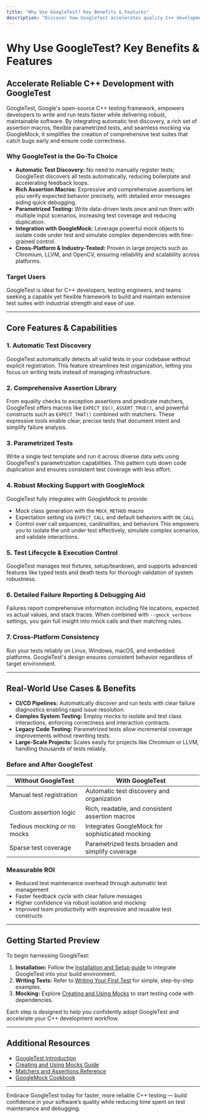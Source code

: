 ```yaml
---
title: "Why Use GoogleTest? Key Benefits & Features"
description: "Discover how GoogleTest accelerates quality C++ development with automatic test discovery, rich assertion macros, flexible parametrization, and robust mocking capabilities. This page highlights the core features and business value that make GoogleTest a top choice for projects like Chromium, LLVM, and OpenCV."
---
```


# Why Use GoogleTest? Key Benefits & Features

## Accelerate Reliable C++ Development with GoogleTest

GoogleTest, Google's open-source C++ testing framework, empowers developers to write and run tests faster while delivering robust, maintainable software. By integrating automatic test discovery, a rich set of assertion macros, flexible parametrized tests, and seamless mocking via GoogleMock, it simplifies the creation of comprehensive test suites that catch bugs early and ensure code correctness.

### Why GoogleTest is the Go-To Choice

- **Automatic Test Discovery:** No need to manually register tests; GoogleTest discovers all tests automatically, reducing boilerplate and accelerating feedback loops.
- **Rich Assertion Macros:** Expressive and comprehensive assertions let you verify expected behavior precisely, with detailed error messages aiding quick debugging.
- **Parametrized Testing:** Write data-driven tests once and run them with multiple input scenarios, increasing test coverage and reducing duplication.
- **Integration with GoogleMock:** Leverage powerful mock objects to isolate code under test and simulate complex dependencies with fine-grained control.
- **Cross-Platform & Industry-Tested:** Proven in large projects such as Chromium, LLVM, and OpenCV, ensuring reliability and scalability across platforms.

### Target Users

GoogleTest is ideal for C++ developers, testing engineers, and teams seeking a capable yet flexible framework to build and maintain extensive test suites with industrial strength and ease of use.

---

## Core Features & Capabilities

### 1. Automatic Test Discovery
GoogleTest automatically detects all valid tests in your codebase without explicit registration. This feature streamlines test organization, letting you focus on writing tests instead of managing infrastructure.

### 2. Comprehensive Assertion Library
From equality checks to exception assertions and predicate matchers, GoogleTest offers macros like `EXPECT_EQ()`, `ASSERT_TRUE()`, and powerful constructs such as `EXPECT_THAT()` combined with matchers. These expressive tools enable clear, precise tests that document intent and simplify failure analysis.

### 3. Parametrized Tests
Write a single test template and run it across diverse data sets using GoogleTest's parametrization capabilities. This pattern cuts down code duplication and ensures consistent test coverage with less effort.

### 4. Robust Mocking Support with GoogleMock
GoogleTest fully integrates with GoogleMock to provide:
- Mock class generation with the `MOCK_METHOD` macro
- Expectation setting via `EXPECT_CALL` and default behaviors with `ON_CALL`
- Control over call sequences, cardinalities, and behaviors
This empowers you to isolate the unit under test effectively, simulate complex scenarios, and validate interactions.

### 5. Test Lifecycle & Execution Control
GoogleTest manages test fixtures, setup/teardown, and supports advanced features like typed tests and death tests for thorough validation of system robustness.

### 6. Detailed Failure Reporting & Debugging Aid
Failures report comprehensive information including file locations, expected vs actual values, and stack traces. When combined with `--gmock_verbose` settings, you gain full insight into mock calls and their matching rules.

### 7. Cross-Platform Consistency
Run your tests reliably on Linux, Windows, macOS, and embedded platforms. GoogleTest's design ensures consistent behavior regardless of target environment.

---

## Real-World Use Cases & Benefits

- **CI/CD Pipelines:** Automatically discover and run tests with clear failure diagnostics enabling rapid issue resolution.
- **Complex System Testing:** Employ mocks to isolate and test class interactions, enforcing correctness and interaction contracts.
- **Legacy Code Testing:** Parametrized tests allow incremental coverage improvements without rewriting tests.
- **Large-Scale Projects:** Scales easily for projects like Chromium or LLVM, handling thousands of tests reliably.

### Before and After GoogleTest

| Without GoogleTest                 | With GoogleTest                                  |
|----------------------------------|-------------------------------------------------|
| Manual test registration          | Automatic test discovery and organization       |
| Custom assertion logic            | Rich, readable, and consistent assertion macros |
| Tedious mocking or no mocks       | Integrates GoogleMock for sophisticated mocking |
| Sparse test coverage              | Parametrized tests broaden and simplify coverage |

### Measurable ROI

- Reduced test maintenance overhead through automatic test management
- Faster feedback cycle with clear failure messages
- Higher confidence via robust isolation and mocking
- Improved team productivity with expressive and reusable test constructs

---

## Getting Started Preview

To begin harnessing GoogleTest:

1. **Installation:** Follow the [Installation and Setup guide](/guides/getting-started/setup-installation) to integrate GoogleTest into your build environment.
2. **Writing Tests:** Refer to [Writing Your First Test](/guides/getting-started/writing-first-test) for simple, step-by-step examples.
3. **Mocking:** Explore [Creating and Using Mocks](/guides/mocking-and-advanced-techniques/creating-and-using-mocks) to start testing code with dependencies.

<Check>
Each step is designed to help you confidently adopt GoogleTest and accelerate your C++ development workflow.
</Check>

---

## Additional Resources

- [GoogleTest Introduction](/overview/getting-started-intro/product-introduction)
- [Creating and Using Mocks Guide](/guides/mocking-and-advanced-techniques/creating-and-using-mocks)
- [Matchers and Assertions Reference](/guides/core-testing-patterns/using-matchers)
- [GoogleMock Cookbook](docs/gmock_cook_book.md)

---

Embrace GoogleTest today for faster, more reliable C++ testing — build confidence in your software’s quality while reducing time spent on test maintenance and debugging.